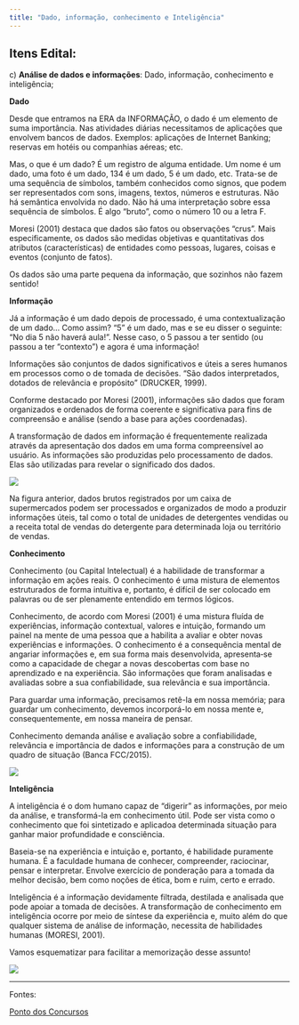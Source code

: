 ```yaml
---
title: "Dado, informação, conhecimento e Inteligência"
---
```


## Itens Edital:

c\) **Análise de dados e informações**: Dado, informação, conhecimento e inteligência;

**Dado**

Desde que entramos na ERA da INFORMAÇÃO, o dado é um elemento de suma importância. Nas atividades diárias necessitamos de aplicações que envolvem bancos de dados. Exemplos: aplicações de Internet Banking; reservas em hotéis ou companhias aéreas; etc.

Mas, o que é um dado? É um registro de alguma entidade. Um nome é um dado, uma foto é um dado, 134 é um dado, 5 é um dado, etc. Trata-se de uma sequência de símbolos, também conhecidos como signos, que podem ser representados com sons, imagens, textos, números e estruturas. Não há semântica envolvida no dado. Não há uma interpretação sobre essa sequência de símbolos. É algo "bruto", como o número 10 ou a letra F.

Moresi (2001) destaca que dados são fatos ou observações "crus". Mais especificamente, os dados são medidas objetivas e quantitativas dos atributos (características) de entidades como pessoas, lugares, coisas e eventos (conjunto de fatos).

Os dados são uma parte pequena da informação, que sozinhos não fazem sentido!

**Informação**

Já a informação é um dado depois de processado, é uma contextualização de um dado... Como assim? "5" é um dado, mas e se eu disser o seguinte: "No dia 5 não haverá aula!". Nesse caso, o 5 passou a ter sentido (ou passou a ter "contexto") e agora é uma informação!

Informações são conjuntos de dados significativos e úteis a seres humanos em processos como o de tomada de decisões. "São dados interpretados, dotados de relevância e propósito" (DRUCKER, 1999).

Conforme destacado por Moresi (2001), informações são dados que foram organizados e ordenados de forma coerente e significativa para fins de compreensão e análise (sendo a base para ações coordenadas).

A transformação de dados em informação é frequentemente realizada através da apresentação dos dados em uma forma compreensível ao usuário. As informações são produzidas pelo processamento de dados. Elas são utilizadas para revelar o significado dos dados.

![](images/paste-ABF8544E.png)

Na figura anterior, dados brutos registrados por um caixa de supermercados podem ser processados e organizados de modo a produzir informações úteis, tal como o total de unidades de detergentes vendidas ou a receita total de vendas do detergente para determinada loja ou território de vendas.

**Conhecimento**

Conhecimento (ou Capital Intelectual) é a habilidade de transformar a informação em ações reais. O conhecimento é uma mistura de elementos estruturados de forma intuitiva e, portanto, é difícil de ser colocado em palavras ou de ser plenamente entendido em termos lógicos.

Conhecimento, de acordo com Moresi (2001) é uma mistura fluída de experiências, informação contextual, valores e intuição, formando um painel na mente de uma pessoa que a habilita a avaliar e obter novas experiências e informações. O conhecimento é a consequência mental de angariar informações e, em sua forma mais desenvolvida, apresenta‑se como a capacidade de chegar a novas descobertas com base no aprendizado e na experiência. São informações que foram analisadas e avaliadas sobre a sua confiabilidade, sua relevância e sua importância.

Para guardar uma informação, precisamos retê-la em nossa memória; para guardar um conhecimento, devemos incorporá-lo em nossa mente e, consequentemente, em nossa maneira de pensar.

Conhecimento demanda análise e avaliação sobre a confiabilidade, relevância e importância de dados e informações para a construção de um quadro de situação (Banca FCC/2015).

![](images/paste-86EA6450.png)

**Inteligência**

A inteligência é o dom humano capaz de "digerir" as informações, por meio da análise, e transformá-la em conhecimento útil. Pode ser vista como o conhecimento que foi sintetizado e aplicadoa determinada situação para ganhar maior profundidade e consciência.

Baseia-se na experiência e intuição e, portanto, é habilidade puramente humana. É a faculdade humana de conhecer, compreender, raciocinar, pensar e interpretar. Envolve exercício de ponderação para a tomada da melhor decisão, bem como noções de ética, bom e ruim, certo e errado.

Inteligência é a informação devidamente filtrada, destilada e analisada que pode apoiar a tomada de decisões. A transformação de conhecimento em inteligência ocorre por meio de síntese da experiência e, muito além do que qualquer sistema de análise de informação, necessita de habilidades humanas (MORESI, 2001).

Vamos esquematizar para facilitar a memorização desse assunto!

![](images/paste-03357570.png)

------------------------------------------------------------------------

Fontes:

[Ponto dos Concursos](https://www.pontodosconcursos.com.br/post/dado-informa%C3%A7%C3%A3o-conhecimento-e-intelig%C3%AAncia)
